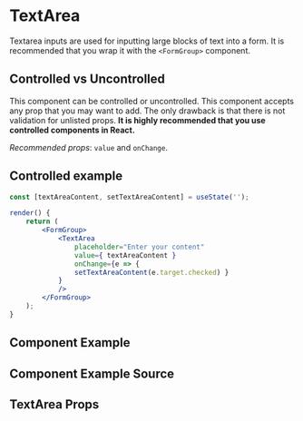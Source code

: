 

# TextArea

Textarea inputs are used for inputting large blocks of text into a form. It is recommended that you wrap it with the `<FormGroup>` component.

## Controlled vs Uncontrolled

This component can be controlled or uncontrolled. This component accepts any prop that you may want to add. The only drawback is that there is not validation for unlisted props. **It is highly recommended that you use controlled components in React.**

_Recommended props_: `value` and `onChange`.

## Controlled example

```jsx
const [textAreaContent, setTextAreaContent] = useState('');

render() {
    return (
        <FormGroup>
            <TextArea
                placeholder="Enter your content"
                value={ textAreaContent }
                onChange={e => {
                setTextAreaContent(e.target.checked) }
            }
            />
        </FormGroup>
    );
}
```

## Component Example

<Canvas of={TextAreaStories.Default} />

## Component Example Source

<Source of={TextAreaStories.Default} />

## TextArea Props

<ArgsTable of={TextArea} />
